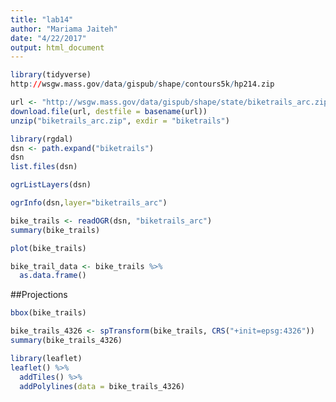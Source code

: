 ```yaml
---
title: "lab14"
author: "Mariama Jaiteh"
date: "4/22/2017"
output: html_document
---
```


```r
library(tidyverse)
http://wsgw.mass.gov/data/gispub/shape/contours5k/hp214.zip
```

```r
url <- "http://wsgw.mass.gov/data/gispub/shape/state/biketrails_arc.zip"
download.file(url, destfile = basename(url))
unzip("biketrails_arc.zip", exdir = "biketrails")
```

```r
library(rgdal)
dsn <- path.expand("biketrails")
dsn
list.files(dsn)
```

```r
ogrListLayers(dsn)
```

```r
ogrInfo(dsn,layer="biketrails_arc")
```

```r
bike_trails <- readOGR(dsn, "biketrails_arc")
summary(bike_trails)
```

```r
plot(bike_trails)
```
```r
bike_trail_data <- bike_trails %>%
  as.data.frame()
```

##Projections
```r
bbox(bike_trails)
```
```r
bike_trails_4326 <- spTransform(bike_trails, CRS("+init=epsg:4326"))
summary(bike_trails_4326)
```
```r
library(leaflet)
leaflet() %>%
  addTiles() %>%
  addPolylines(data = bike_trails_4326)
```

